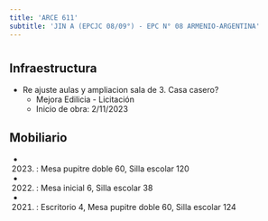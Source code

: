 ```yaml
---
title: 'ARCE 611'
subtitle: 'JIN A (EPCJC 08/09°) - EPC N° 08 ARMENIO-ARGENTINA'
---
```


#
## Infraestructura

* Re ajuste aulas y ampliacion sala de 3. Casa casero? 
    + Mejora Edilicia - Licitación 
    + Inicio de obra: 2/11/2023 






## Mobiliario

*  (2023) : Mesa pupitre doble 60, Silla escolar 120 

*  (2022) : Mesa inicial 6, Silla escolar 38 

*  (2021) : Escritorio 4, Mesa pupitre doble 60, Silla escolar 124 



